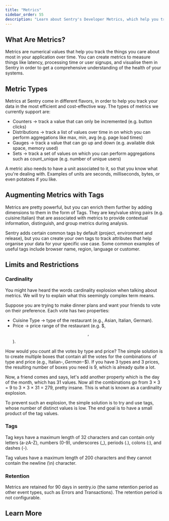 ```yaml
---
title: "Metrics"
sidebar_order: 55
description: "Learn about Sentry's Developer Metrics, which help you track and visualize the data points you care about over time, in order to monitor your application health and identify issues."
---
```


<Include name="feature-stage-beta-session-replay.mdx" />

## What Are Metrics?

Metrics are numerical values that help you track the things you care about most in your application over time. You can create metrics to measure things like latency, processing time or user signups, and visualise them in Sentry in order to get a comprehensive understanding of the health of your systems.

## Metric Types

Metrics at Sentry come in different flavors, in order to help you track your data in the most efficient and cost-effective way. The types of metrics we currently support are:

- Counters → track a value that can only be incremented (e.g. button clicks)
- Distributions → track a list of values over time in on which you can perform aggregations like max, min, avg (e.g. page load times)
- Gauges → track a value that can go up and down (e.g. available disk space, memory used)
- Sets → track a set of values on which you can perform aggregations such as count_unique (e.g. number of unique users)

A metric also needs to have a unit associated to it, so that you know what you're dealing with. Examples of units are seconds, milliseconds, bytes, or even potatoes if you like.

## Augmenting Metrics with Tags

Metrics are pretty powerful, but you can enrich them further by adding dimensions to them in the form of Tags. They are key/value string pairs (e.g. cuisine:Italian) that are associated with metrics to provide contextual information, distinguish, and group metrics during analysis.

Sentry adds certain common tags by default (project, environment and release), but you can create your own tags to track attributes that help organise your data for your specific use case. Some common examples of useful tags include browser name, region, language or customer.

## Limits and Restrictions

### Cardinality

You might have heard the words cardinality explosion when talking about metrics. We will try to explain what this seemingly complex term means.

Suppose you are trying to make dinner plans and want your friends to vote on their preference. Each vote has two properties:
- Cuisine Type → type of the restaurant (e.g., Asian, Italian, German).
- Price → price range of the restaurant (e.g. $, $$, $$).

How would you count all the votes by type and price? The simple solution is to create multiple boxes that contain all the votes for the combinations of type and price (e.g., Italian-$, German-$$). If you have 3 types and 3 prices, the resulting number of boxes you need is 9, which is already quite a lot.

Now, a friend comes and says, let's add another property which is the day of the month, which has 31 values. Now all the combinations go from 3 × 3 = 9 to 3 × 3 × 31 = 279, pretty insane. This is what is known as a cardinality explosion.

To prevent such an explosion, the simple solution is to try and use tags, whose number of distinct values is low. The end goal is to have a small product of the tag values.

### Tags
Tag keys have a maximum length of 32 characters and can contain only letters (a-zA-Z), numbers (0-9), underscores (_), periods (.), colons (:), and dashes (-).

Tag values have a maximum length of 200 characters and they cannot contain the newline (\n) character.

### Retention

Metrics are retained for 90 days in sentry.io (the same retention period as other event types, such as Errors and Transactions). The retention period is not configurable.

## Learn More

<PageGrid />

